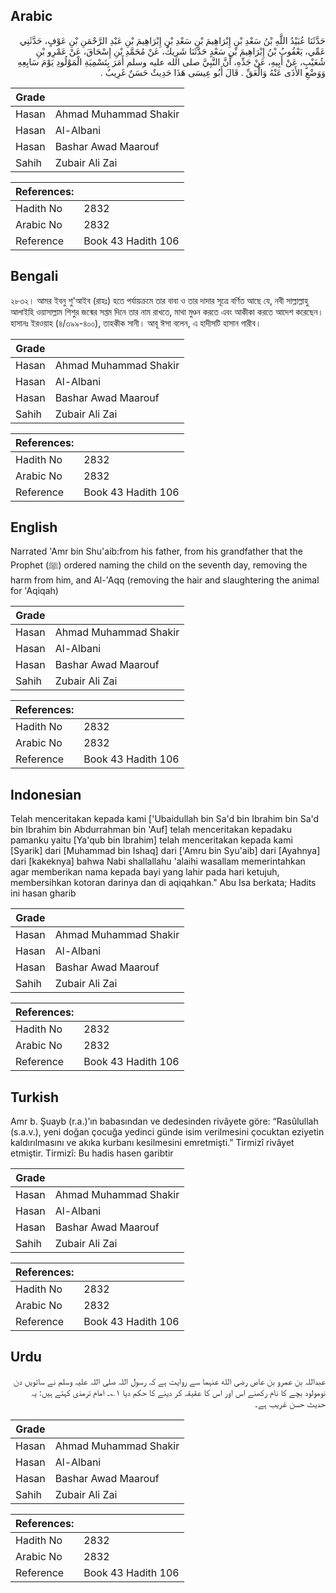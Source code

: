 ## Arabic


<div dir="rtl" lang="ar" style={{fontSize:'larger',backgroundColor:'#f8f9fa',padding:20}}>
حَدَّثَنَا عُبَيْدُ اللَّهِ بْنُ سَعْدِ بْنِ إِبْرَاهِيمَ بْنِ سَعْدِ بْنِ إِبْرَاهِيمَ بْنِ عَبْدِ الرَّحْمَنِ بْنِ عَوْفٍ، حَدَّثَنِي عَمِّي، يَعْقُوبُ بْنُ إِبْرَاهِيمَ بْنِ سَعْدٍ حَدَّثَنَا شَرِيكٌ، عَنْ مُحَمَّدِ بْنِ إِسْحَاقَ، عَنْ عَمْرِو بْنِ شُعَيْبٍ، عَنْ أَبِيهِ، عَنْ جَدِّهِ، أَنَّ النَّبِيَّ صلى الله عليه وسلم أَمَرَ بِتَسْمِيَةِ الْمَوْلُودِ يَوْمَ سَابِعِهِ وَوَضْعِ الأَذَى عَنْهُ وَالْعَقِّ ‏.‏ قَالَ أَبُو عِيسَى هَذَا حَدِيثٌ حَسَنٌ غَرِيبٌ ‏.‏
</div>
<div style={{backgroundColor:'#f8f9fa',padding:20, marginBottom: 10}}><table> <thead> <tr> <th>Grade</th> <th></th> </tr> </thead> <tbody> <tr><td>Hasan</td><td>Ahmad Muhammad Shakir</td></tr><tr><td>Hasan</td><td>Al-Albani</td></tr><tr><td>Hasan</td><td>Bashar Awad Maarouf</td></tr><tr><td>Sahih</td><td>Zubair Ali Zai</td></tr></tbody></table><table> <thead> <tr> <th>References:</th> <th></th> </tr> </thead> <tbody><tr><td>Hadith No</td><td>2832</td></tr><tr><td>Arabic No</td><td>2832</td></tr><tr><td>Reference</td><td>Book 43 Hadith 106</td></tr></tbody></table></div>

## Bengali


<div dir="ltr" lang="bn" style={{fontSize:'larger',backgroundColor:'#f8f9fa',padding:20}}>
২৮৩২। আমর ইবনু শু'আইব (রাহঃ) হতে পর্যায়ক্রমে তার বাবা ও তার দাদার সূত্রে বর্ণিত আছে যে, নবী সাল্লাল্লাহু আলাইহি ওয়াসাল্লাম শিশুর জন্মের সপ্তম দিনে তার নাম রাখতে, মাথা মুণ্ডন করতে এবং আকীকা করতে আদেশ করেছেন। হাসানঃ ইরওয়াহ (৪/৩৯৯-৪০০), তাহকীক সানী। আবূ ঈসা বলেন, এ হাদীসটি হাসান গারীব।
</div>
<div style={{backgroundColor:'#f8f9fa',padding:20, marginBottom: 10}}><table> <thead> <tr> <th>Grade</th> <th></th> </tr> </thead> <tbody> <tr><td>Hasan</td><td>Ahmad Muhammad Shakir</td></tr><tr><td>Hasan</td><td>Al-Albani</td></tr><tr><td>Hasan</td><td>Bashar Awad Maarouf</td></tr><tr><td>Sahih</td><td>Zubair Ali Zai</td></tr></tbody></table><table> <thead> <tr> <th>References:</th> <th></th> </tr> </thead> <tbody><tr><td>Hadith No</td><td>2832</td></tr><tr><td>Arabic No</td><td>2832</td></tr><tr><td>Reference</td><td>Book 43 Hadith 106</td></tr></tbody></table></div>

## English


<div dir="ltr" lang="en" style={{fontSize:'larger',backgroundColor:'#f8f9fa',padding:20}}>
Narrated 'Amr bin Shu'aib:from his father, from his grandfather that the Prophet (ﷺ) ordered naming the child on the seventh day, removing the harm from him, and Al-'Aqq (removing the hair and slaughtering the animal for 'Aqiqah)
</div>
<div style={{backgroundColor:'#f8f9fa',padding:20, marginBottom: 10}}><table> <thead> <tr> <th>Grade</th> <th></th> </tr> </thead> <tbody> <tr><td>Hasan</td><td>Ahmad Muhammad Shakir</td></tr><tr><td>Hasan</td><td>Al-Albani</td></tr><tr><td>Hasan</td><td>Bashar Awad Maarouf</td></tr><tr><td>Sahih</td><td>Zubair Ali Zai</td></tr></tbody></table><table> <thead> <tr> <th>References:</th> <th></th> </tr> </thead> <tbody><tr><td>Hadith No</td><td>2832</td></tr><tr><td>Arabic No</td><td>2832</td></tr><tr><td>Reference</td><td>Book 43 Hadith 106</td></tr></tbody></table></div>

## Indonesian


<div dir="ltr" lang="id" style={{fontSize:'larger',backgroundColor:'#f8f9fa',padding:20}}>
Telah menceritakan kepada kami ['Ubaidullah bin Sa'd bin Ibrahim bin Sa'd bin Ibrahim bin Abdurrahman bin 'Auf] telah menceritakan kepadaku pamanku yaitu [Ya'qub bin Ibrahim] telah menceritakan kepada kami [Syarik] dari [Muhammad bin Ishaq] dari ['Amru bin Syu'aib] dari [Ayahnya] dari [kakeknya] bahwa Nabi shallallahu 'alaihi wasallam memerintahkan agar memberikan nama kepada bayi yang lahir pada hari ketujuh, membersihkan kotoran darinya dan di aqiqahkan." Abu Isa berkata; Hadits ini hasan gharib
</div>
<div style={{backgroundColor:'#f8f9fa',padding:20, marginBottom: 10}}><table> <thead> <tr> <th>Grade</th> <th></th> </tr> </thead> <tbody> <tr><td>Hasan</td><td>Ahmad Muhammad Shakir</td></tr><tr><td>Hasan</td><td>Al-Albani</td></tr><tr><td>Hasan</td><td>Bashar Awad Maarouf</td></tr><tr><td>Sahih</td><td>Zubair Ali Zai</td></tr></tbody></table><table> <thead> <tr> <th>References:</th> <th></th> </tr> </thead> <tbody><tr><td>Hadith No</td><td>2832</td></tr><tr><td>Arabic No</td><td>2832</td></tr><tr><td>Reference</td><td>Book 43 Hadith 106</td></tr></tbody></table></div>

## Turkish


<div dir="ltr" lang="tr" style={{fontSize:'larger',backgroundColor:'#f8f9fa',padding:20}}>
Amr b. Şuayb (r.a.)’ın babasından ve dedesinden rivâyete göre: “Rasûlullah (s.a.v.), yeni doğan çocuğa yedinci günde isim verilmesini çocuktan eziyetin kaldırılmasını ve akıka kurbanı kesilmesini emretmişti.” Tirmizî rivâyet etmiştir. Tirmizî: Bu hadis hasen garibtir
</div>
<div style={{backgroundColor:'#f8f9fa',padding:20, marginBottom: 10}}><table> <thead> <tr> <th>Grade</th> <th></th> </tr> </thead> <tbody> <tr><td>Hasan</td><td>Ahmad Muhammad Shakir</td></tr><tr><td>Hasan</td><td>Al-Albani</td></tr><tr><td>Hasan</td><td>Bashar Awad Maarouf</td></tr><tr><td>Sahih</td><td>Zubair Ali Zai</td></tr></tbody></table><table> <thead> <tr> <th>References:</th> <th></th> </tr> </thead> <tbody><tr><td>Hadith No</td><td>2832</td></tr><tr><td>Arabic No</td><td>2832</td></tr><tr><td>Reference</td><td>Book 43 Hadith 106</td></tr></tbody></table></div>

## Urdu


<div dir="rtl" lang="ur" style={{fontSize:'larger',backgroundColor:'#f8f9fa',padding:20}}>
عبداللہ بن عمرو بن عاص رضی الله عنہما سے روایت ہے کہ رسول اللہ صلی اللہ علیہ وسلم نے ساتویں دن نومولود بچے کا نام رکھنے اس اور اس کا عقیقہ کر دینے کا حکم دیا ۱؎۔ امام ترمذی کہتے ہیں: یہ حدیث حسن غریب ہے۔
</div>
<div style={{backgroundColor:'#f8f9fa',padding:20, marginBottom: 10}}><table> <thead> <tr> <th>Grade</th> <th></th> </tr> </thead> <tbody> <tr><td>Hasan</td><td>Ahmad Muhammad Shakir</td></tr><tr><td>Hasan</td><td>Al-Albani</td></tr><tr><td>Hasan</td><td>Bashar Awad Maarouf</td></tr><tr><td>Sahih</td><td>Zubair Ali Zai</td></tr></tbody></table><table> <thead> <tr> <th>References:</th> <th></th> </tr> </thead> <tbody><tr><td>Hadith No</td><td>2832</td></tr><tr><td>Arabic No</td><td>2832</td></tr><tr><td>Reference</td><td>Book 43 Hadith 106</td></tr></tbody></table></div>